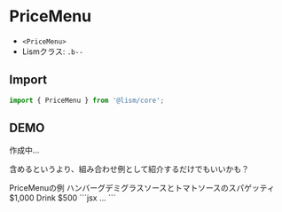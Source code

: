 
# PriceMenu


- `<PriceMenu>`
- Lismクラス: `.b--`


## Import

```js
import { PriceMenu } from '@lism/core';
```

## DEMO

作成中...

含めるというより、組み合わせ例として紹介するだけでもいいかも？

<Demo>
	<Demo.Title>PriceMenuの例</Demo.Title>
	<Demo.Preview resize p={20}>
		<Stack className="b--menu" gap={20}>
			<Grid gtc="auto 1fr auto" ai="center" gap={[30, 40]}>
				<Lism className="b--menu__dt">ハンバーグデミグラスソースとトマトソースのスパゲッティ</Lism>
				<Lism tag="hr" minW="2em" />
				<Lism className="b--menu__dd -whs:nw">$1,000</Lism>
			</Grid>
			<Grid gtc="auto 1fr auto" ai="center" gap={[30, 40]}>
				<Lism className="b--menu__dt">Drink</Lism>
				<Lism tag="hr" minW="2em" />
				<Lism className="b--menu__dd -whs:nw">$500</Lism>
			</Grid>
		</Stack>
	</Demo.Preview>
	<Demo.Code>
		```jsx
		...
		```
	</Demo.Code>
</Demo>
